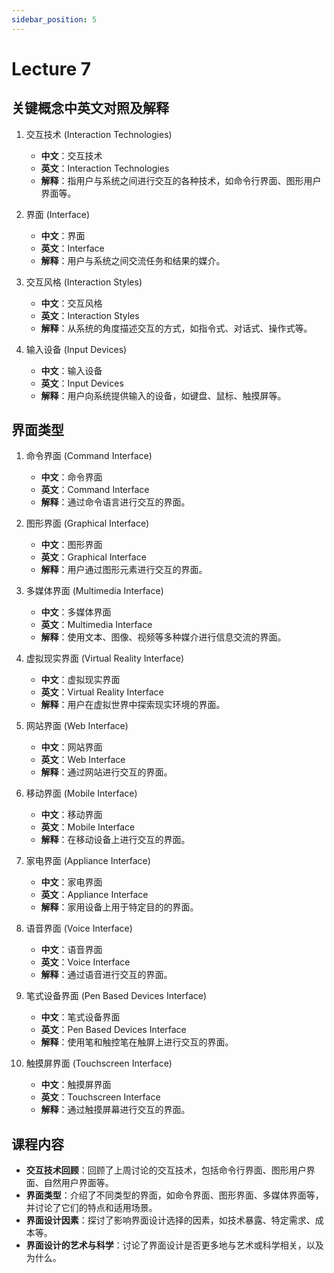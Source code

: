 ```yaml
---
sidebar_position: 5
---
```


# Lecture 7

## 关键概念中英文对照及解释

1. 交互技术 (Interaction Technologies)
   - **中文**：交互技术
   - **英文**：Interaction Technologies
   - **解释**：指用户与系统之间进行交互的各种技术，如命令行界面、图形用户界面等。

2. 界面 (Interface)
   - **中文**：界面
   - **英文**：Interface
   - **解释**：用户与系统之间交流任务和结果的媒介。

3. 交互风格 (Interaction Styles)
   - **中文**：交互风格
   - **英文**：Interaction Styles
   - **解释**：从系统的角度描述交互的方式，如指令式、对话式、操作式等。

4. 输入设备 (Input Devices)
   - **中文**：输入设备
   - **英文**：Input Devices
   - **解释**：用户向系统提供输入的设备，如键盘、鼠标、触摸屏等。

## 界面类型

1. 命令界面 (Command Interface)
   - **中文**：命令界面
   - **英文**：Command Interface
   - **解释**：通过命令语言进行交互的界面。

2. 图形界面 (Graphical Interface)
   - **中文**：图形界面
   - **英文**：Graphical Interface
   - **解释**：用户通过图形元素进行交互的界面。

3. 多媒体界面 (Multimedia Interface)
   - **中文**：多媒体界面
   - **英文**：Multimedia Interface
   - **解释**：使用文本、图像、视频等多种媒介进行信息交流的界面。

4. 虚拟现实界面 (Virtual Reality Interface)
   - **中文**：虚拟现实界面
   - **英文**：Virtual Reality Interface
   - **解释**：用户在虚拟世界中探索现实环境的界面。

5. 网站界面 (Web Interface)
   - **中文**：网站界面
   - **英文**：Web Interface
   - **解释**：通过网站进行交互的界面。

6. 移动界面 (Mobile Interface)
   - **中文**：移动界面
   - **英文**：Mobile Interface
   - **解释**：在移动设备上进行交互的界面。

7. 家电界面 (Appliance Interface)
   - **中文**：家电界面
   - **英文**：Appliance Interface
   - **解释**：家用设备上用于特定目的的界面。

8. 语音界面 (Voice Interface)
   - **中文**：语音界面
   - **英文**：Voice Interface
   - **解释**：通过语音进行交互的界面。

9. 笔式设备界面 (Pen Based Devices Interface)
   - **中文**：笔式设备界面
   - **英文**：Pen Based Devices Interface
   - **解释**：使用笔和触控笔在触屏上进行交互的界面。

10. 触摸屏界面 (Touchscreen Interface)
    - **中文**：触摸屏界面
    - **英文**：Touchscreen Interface
    - **解释**：通过触摸屏幕进行交互的界面。

## 课程内容

- **交互技术回顾**：回顾了上周讨论的交互技术，包括命令行界面、图形用户界面、自然用户界面等。
- **界面类型**：介绍了不同类型的界面，如命令界面、图形界面、多媒体界面等，并讨论了它们的特点和适用场景。
- **界面设计因素**：探讨了影响界面设计选择的因素，如技术暴露、特定需求、成本等。
- **界面设计的艺术与科学**：讨论了界面设计是否更多地与艺术或科学相关，以及为什么。

